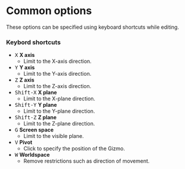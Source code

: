 
# Common options


These options can be specified using keyboard shortcuts while editing.

### Keybord shortcuts

- <kbd>X</kbd> **X axis**
    - Limit to the X-axis direction.
- <kbd>Y</kbd> **Y axis**
    - Limit to the Y-axis direction.
- <kbd>Z</kbd> **Z axis**
    - Limit to the Z-axis direction.
- <kbd>Shift-X</kbd> **X plane**
    - Limit to the X-plane direction.
- <kbd>Shift-Y</kbd> **Y plane**
    - Limit to the Y-plane direction.
- <kbd>Shift-Z</kbd> **Z plane**
    - Limit to the Z-plane direction.
- <kbd>G</kbd> **Screen space**
    - Limit to the visible plane.
- <kbd>V</kbd> **Pivot**
    - Click to specify the position of the Gizmo.
- <kbd>W</kbd> **Worldspace**
    - Remove restrictions such as direction of movement.


